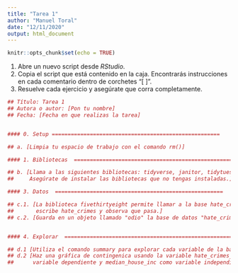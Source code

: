 ```yaml
---
title: "Tarea 1"
author: "Manuel Toral"
date: "12/11/2020"
output: html_document
---
```


```r
knitr::opts_chunk$set(echo = TRUE)
```



1. Abre un nuevo script desde *RStudio*.
2. Copia el script que está contenido en la caja. Encontrarás instrucciones en cada comentario dentro de corchetes "[ ]".
3. Resuelve cada ejercicio y asegúrate que corra completamente.

```r

## Título: Tarea 1
## Autora o autor: [Pon tu nombre]
## Fecha: [Fecha en que realizas la tarea]


#### 0. Setup =====================================================

## a. [Limpia tu espacio de trabajo con el comando rm()]

#### 1. Bibliotecas  =====================================================

## b. [Llama a las siguientes bibliotecas: tidyverse, janitor, tidytuesdayR y fivethirtyeight.
##     Asegúrate de instalar las bibliotecas que no tengas instaladas.]

#### 3. Datos  =====================================================

## c.1. [La biblioteca fivethirtyeight permite llamar a la base hate_crimes con solo escribirla.
##       escribe hate_crimes y observa que pasa.]
## c.2. [Guarda en un objeto llamado "odio" la base de datos "hate_crimes"]


#### 4. Explorar  =====================================================

## d.1 [Utiliza el comando summary para explorar cada variable de la base]
## d.2 [Haz una gráfica de contingenica usando la variable hate_crimes_per_100k_splc como
##      variable dependiente y median_house_inc como variable independiente.]

```

